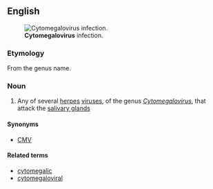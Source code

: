 {{also|Cytomegalovirus}}
==English==
[[Image:Cytomegalovirus_infection_(3786798300).jpg|thumb|'''Cytomegalovirus''' infection.]]

===Etymology===
From the genus name.

===Noun===
{{wikipedia}}
{{wikispecies}}
{{en-noun}}

# Any of several [[herpes]] [[virus]]es, of the genus ''[[Cytomegalovirus]]'', that attack the [[salivary gland]]s

====Synonyms====
* {{sense|several herpes viruses}} [[CMV]]

====Related terms====
* [[cytomegalic]]
* [[cytomegaloviral]]